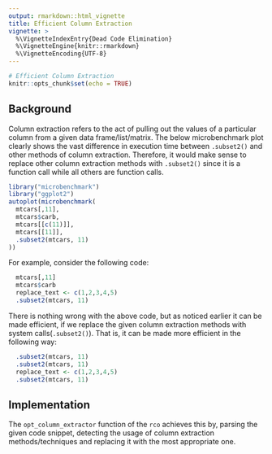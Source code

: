 ```yaml
---
output: rmarkdown::html_vignette
title: Efficient Column Extraction
vignette: >
  %\VignetteIndexEntry{Dead Code Elimination}
  %\VignetteEngine{knitr::rmarkdown}
  %\VignetteEncoding{UTF-8}
---
```


```r
# Efficient Column Extraction
knitr::opts_chunk$set(echo = TRUE)
```

## Background

Column extraction refers to the act of pulling out the values of a particular column from a given data frame/list/matrix. The below microbenchmark plot clearly shows the vast difference in execution time between `.subset2()` and other methods of column extraction. Therefore, it would make sense to replace other column extraction methods with `.subset2()` since it is a function call while all others are function calls.

```r
library("microbenchmark")
library("ggplot2")
autoplot(microbenchmark(
  mtcars[,11],
  mtcars$carb,
  mtcars[[c(11)]],
  mtcars[[11]],
  .subset2(mtcars, 11)
))
```

For example, consider the following code:

```r
  mtcars[,11]
  mtcars$carb
  replace_text <- c(1,2,3,4,5)
  .subset2(mtcars, 11)
```

There is nothing wrong with the above code, but as noticed earlier it can be made efficient, if we replace the given column extraction methods with system calls(`.subset2()`). That is, it can be made more efficient in the following way:

```r
  .subset2(mtcars, 11)
  .subset2(mtcars, 11)
  replace_text <- c(1,2,3,4,5)
  .subset2(mtcars, 11)

```

## Implementation

The `opt_column_extractor` function of the `rco` achieves this by, parsing the given code snippet, detecting the usage of column extraction methods/techniques and replacing it with the most appropriate one.